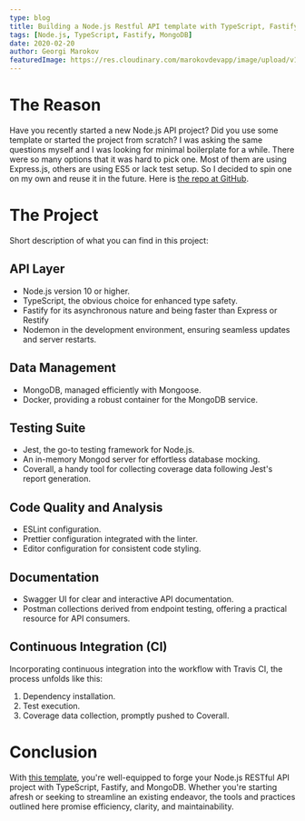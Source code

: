 ```yaml
---
type: blog
title: Building a Node.js Restful API template with TypeScript, Fastify and MongoDB
tags: [Node.js, TypeScript, Fastify, MongoDB]
date: 2020-02-20
author: Georgi Marokov
featuredImage: https://res.cloudinary.com/marokovdevapp/image/upload/v1697608297/Blogs/node-fastify_mnax1m.png
---
```


# The Reason

Have you recently started a new Node.js API project? Did you use some template or started the project from scratch? I
was asking the same questions myself and I was looking for minimal boilerplate for a while. There were so many options
that it was hard to pick one. Most of them are using Express.js, others are using ES5 or lack test setup. So I decided
to spin one on my own and reuse it in the future. Here is
[the repo at GitHub](https://github.com/gmarokov/node-fastify-mongo-api).

# The Project

Short description of what you can find in this project:

## API Layer

- Node.js version 10 or higher.
- TypeScript, the obvious choice for enhanced type safety.
- Fastify for its asynchronous nature and being faster than Express or Restify
- Nodemon in the development environment, ensuring seamless updates and server restarts.

## Data Management

- MongoDB, managed efficiently with Mongoose.
- Docker, providing a robust container for the MongoDB service.

## Testing Suite

- Jest, the go-to testing framework for Node.js.
- An in-memory Mongod server for effortless database mocking.
- Coverall, a handy tool for collecting coverage data following Jest's report generation.

## Code Quality and Analysis

- ESLint configuration.
- Prettier configuration integrated with the linter.
- Editor configuration for consistent code styling.

## Documentation

- Swagger UI for clear and interactive API documentation.
- Postman collections derived from endpoint testing, offering a practical resource for API consumers.

## Continuous Integration (CI)

Incorporating continuous integration into the workflow with Travis CI, the process unfolds like this:

1. Dependency installation.
2. Test execution.
3. Coverage data collection, promptly pushed to Coverall.

# Conclusion

With [this template](https://github.com/gmarokov/node-fastify-mongo-api), you're well-equipped to forge your Node.js
RESTful API project with TypeScript, Fastify, and MongoDB. Whether you're starting afresh or seeking to streamline an
existing endeavor, the tools and practices outlined here promise efficiency, clarity, and maintainability.
